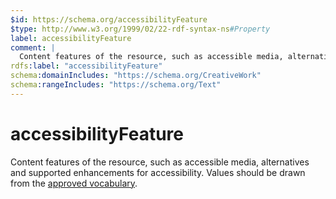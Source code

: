 ```yaml
---
$id: https://schema.org/accessibilityFeature
$type: http://www.w3.org/1999/02/22-rdf-syntax-ns#Property
label: accessibilityFeature
comment: |
  Content features of the resource, such as accessible media, alternatives and supported enhancements for accessibility. Values should be drawn from the [approved vocabulary](https://www.w3.org/2021/a11y-discov-vocab/latest/#accessibilityFeature-vocabulary).
rdfs:label: "accessibilityFeature"
schema:domainIncludes: "https://schema.org/CreativeWork"
schema:rangeIncludes: "https://schema.org/Text"
---
```


# accessibilityFeature

Content features of the resource, such as accessible media, alternatives and supported enhancements for accessibility. Values should be drawn from the [approved vocabulary](https://www.w3.org/2021/a11y-discov-vocab/latest/#accessibilityFeature-vocabulary).

